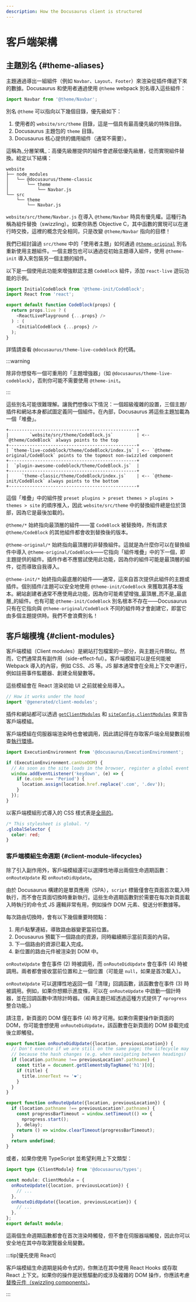 ```yaml
---
description: How the Docusaurus client is structured
---
```


# 客戶端架構

## 主題別名 {#theme-aliases}

主題通過導出一組組件（例如 `Navbar`、`Layout`、`Footer`）來渲染從插件傳遞下來的數據。Docusaurus 和使用者通過使用 `@theme` webpack 別名導入這些組件：

```js
import Navbar from '@theme/Navbar';
```

別名 `@theme` 可以指向以下幾個目錄，優先級如下：

1. 使用者的 `website/src/theme` 目錄，這是一個具有最高優先級的特殊目錄。
2. Docusaurus 主題包的 `theme` 目錄。
3. Docusaurus 核心提供的備用組件（通常不需要）。

這稱為_分層架構_：高優先級層提供的組件會遮蔽低優先級層，從而實現組件替換。給定以下結構：

```
website
├── node_modules
│   └── @docusaurus/theme-classic
│       └── theme
│           └── Navbar.js
└── src
    └── theme
        └── Navbar.js
```

`website/src/theme/Navbar.js` 在導入 `@theme/Navbar` 時具有優先權。這種行為稱為組件替換（swizzling）。如果你熟悉 Objective C，其中函數的實現可以在運行時交換，這裡的概念完全相同，只是改變 `@theme/Navbar` 指向的目標！

我們已經討論過 `src/theme` 中的「使用者主題」如何通過 [`@theme-original`](../swizzling.mdx#wrapping) 別名重新使用主題組件。一個主題包也可以通過從初始主題導入組件，使用 `@theme-init` 導入來包裝另一個主題的組件。

以下是一個使用此功能來增強默認主題 `CodeBlock` 組件，添加 `react-live` 遊玩功能的示例。

```js
import InitialCodeBlock from '@theme-init/CodeBlock';
import React from 'react';

export default function CodeBlock(props) {
  return props.live ? (
    <ReactLivePlayground {...props} />
  ) : (
    <InitialCodeBlock {...props} />
  );
}
```

詳情請查看 `@docusaurus/theme-live-codeblock` 的代碼。

:::warning

除非你想發布一個可重用的「主題增強器」（如 `@docusaurus/theme-live-codeblock`），否則你可能不需要使用 `@theme-init`。

:::

這些別名可能很難理解。讓我們想像以下情況：一個超級複雜的設置，三個主題/插件和網站本身都試圖定義同一個組件。在內部，Docusaurus 將這些主題加載為一個「堆疊」。

```text
+-------------------------------------------------+
|        `website/src/theme/CodeBlock.js`         | <-- `@theme/CodeBlock` always points to the top
+-------------------------------------------------+
| `theme-live-codeblock/theme/CodeBlock/index.js` | <-- `@theme-original/CodeBlock` points to the topmost non-swizzled component
+-------------------------------------------------+
|  `plugin-awesome-codeblock/theme/CodeBlock.js`  |
+-------------------------------------------------+
|     `theme-classic/theme/CodeBlock/index.js`    | <-- `@theme-init/CodeBlock` always points to the bottom
+-------------------------------------------------+
```

這個「堆疊」中的組件按 `preset plugins > preset themes > plugins > themes > site` 的順序推入，因此 `website/src/theme` 中的替換組件總是位於頂部，因為它是最後加載的。

`@theme/*` 始終指向最頂層的組件——當 `CodeBlock` 被替換時，所有請求 `@theme/CodeBlock` 的其他組件都會收到替換後的版本。

`@theme-original/*` 始終指向最頂層的非替換組件。這就是為什麼你可以在替換組件中導入 `@theme-original/CodeBlock`——它指向「組件堆疊」中的下一個，即主題提供的組件。插件作者不應嘗試使用此功能，因為你的組件可能是最頂層的組件，從而導致自我導入。

`@theme-init/*` 始終指向最底層的組件——通常，這來自首次提供此組件的主題或插件。個別插件/主題可以安全地使用 `@theme-init/CodeBlock` 來獲取其基本版本。網站創建者通常不應使用此功能，因為你可能希望增強_最頂層_而不是_最底層_的組件。也有可能 `@theme-init/CodeBlock` 別名根本不存在——Docusaurus 只有在它指向與 `@theme-original/CodeBlock` 不同的組件時才會創建它，即當它由多個主題提供時。我們不會浪費別名！

## 客戶端模塊 {#client-modules}

客戶端模組（Client modules）是網站打包檔案的一部分，與主題元件類似。然而，它們通常具有副作用（side-effect-ful）。客戶端模組可以是任何能被 Webpack 導入的內容，例如 CSS、JS 等。JS 腳本通常會在全局上下文中運行，例如註冊事件監聽器、創建全局變數等。

這些模組會在 React 渲染初始 UI 之前就被全局導入。

```js title="@docusaurus/core/App.tsx"
// How it works under the hood
import '@generated/client-modules';
```

插件和網站都可以透過 [`getClientModules`](../api/plugin-methods/lifecycle-apis.mdx#getClientModules) 和 [`siteConfig.clientModules`](../api/docusaurus.config.js.mdx#clientModules) 來宣告客戶端模組。

客戶端模組在伺服器端渲染時也會被調用，因此請記得在存取客戶端全局變數前檢查[執行環境](./ssg.mdx#escape-hatches)。

```js title="mySiteGlobalJs.js"
import ExecutionEnvironment from '@docusaurus/ExecutionEnvironment';

if (ExecutionEnvironment.canUseDOM) {
  // As soon as the site loads in the browser, register a global event listener
  window.addEventListener('keydown', (e) => {
    if (e.code === 'Period') {
      location.assign(location.href.replace('.com', '.dev'));
    }
  });
}
```

以客戶端模組形式導入的 CSS 樣式表是[全局的](../styling-layout.mdx#global-styles)。

```css title="mySiteGlobalCss.css"
/* This stylesheet is global. */
.globalSelector {
  color: red;
}
```

### 客戶端模組生命週期 {#client-module-lifecycles}

除了引入副作用外，客戶端模組還可以選擇性地導出兩個生命週期函數：`onRouteUpdate` 和 `onRouteDidUpdate`。

由於 Docusaurus 構建的是單頁應用（SPA），`script` 標籤僅會在頁面首次載入時執行，而不會在頁面切換時重新執行。這些生命週期函數對於需要在每次新頁面載入時執行的命令式 JS 邏輯非常有用，例如操作 DOM 元素、發送分析數據等。

每次路由切換時，會有以下幾個重要時間點：

1. 用戶點擊連結，導致路由器變更當前位置。
2. Docusaurus 預載下一個路由的資源，同時繼續顯示當前頁面的內容。
3. 下一個路由的資源已載入完成。
4. 新位置的路由元件被渲染到 DOM 中。

`onRouteUpdate` 會在事件 (2) 時被調用，而 `onRouteDidUpdate` 會在事件 (4) 時被調用。兩者都會接收當前位置和上一個位置（可能是 `null`，如果是首次載入）。

`onRouteUpdate` 可以選擇性地返回一個「清理」回調函數，該函數會在事件 (3) 時被調用。例如，如果你想顯示進度條，可以在 `onRouteUpdate` 中啟動一個計時器，並在回調函數中清除計時器。（經典主題已經透過這種方式提供了 `nprogress` 整合功能。）

請注意，新頁面的 DOM 僅在事件 (4) 時才可用。如果你需要操作新頁面的 DOM，你可能會想使用 `onRouteDidUpdate`，該函數會在新頁面的 DOM 掛載完成後立即觸發。

```js title="myClientModule.js"
export function onRouteDidUpdate({location, previousLocation}) {
  // Don't execute if we are still on the same page; the lifecycle may be fired
  // because the hash changes (e.g. when navigating between headings)
  if (location.pathname !== previousLocation?.pathname) {
    const title = document.getElementsByTagName('h1')[0];
    if (title) {
      title.innerText += '❤️';
    }
  }
}

export function onRouteUpdate({location, previousLocation}) {
  if (location.pathname !== previousLocation?.pathname) {
    const progressBarTimeout = window.setTimeout(() => {
      nprogress.start();
    }, delay);
    return () => window.clearTimeout(progressBarTimeout);
  }
  return undefined;
}
```

或者，如果你使用 TypeScript 並希望利用上下文類型：

```ts title="myClientModule.ts"
import type {ClientModule} from '@docusaurus/types';

const module: ClientModule = {
  onRouteUpdate({location, previousLocation}) {
    // ...
  },
  onRouteDidUpdate({location, previousLocation}) {
    // ...
  },
};
export default module;
```

這兩個生命週期函數都會在首次渲染時觸發，但不會在伺服器端觸發，因此你可以安全地在其中存取瀏覽器全局變數。

:::tip[優先使用 React]

客戶端模組生命週期是純命令式的，你無法在其中使用 React Hooks 或存取 React 上下文。如果你的操作是狀態驅動的或涉及複雜的 DOM 操作，你應該考慮[替換元件（swizzling components）](../swizzling.mdx)。

:::